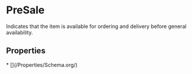 
# PreSale

Indicates that the item is available for ordering and delivery before general availability.

## Properties

<Grid>
* [](/Properties/Schema.org/)

</Grid>

